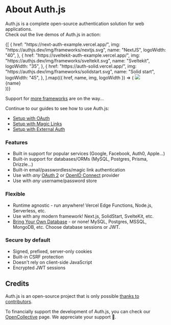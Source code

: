 
# About Auth.js

Auth.js is a complete open-source authentication solution for web applications.<br />Check out the live demos of Auth.js in action:

<div className="flex flex-row justify-around w-full mt-8 mb-12">
  {[
    {
      href: "https://next-auth-example.vercel.app/",
      img: "https://authjs.dev/img/frameworks/nextjs.svg",
      name: "NextJS",
      logoWidth: "40",
    },
    {
      href: "https://sveltekit-auth-example.vercel.app/",
      img: "https://authjs.dev/img/frameworks/sveltekit.svg",
      name: "Sveltekit",
      logoWidth: "35",
    },
    {
      href: "https://auth-solid.vercel.app/",
      img: "https://authjs.dev/img/frameworks/solidstart.svg",
      name: "Solid start",
      logoWidth: "45",
    },
  ].map(({ href, name, img, logoWidth }) => (
    <Link
      href={href}
      key={href}
      className="p-4 border border-solid border-slate-200 rounded-lg flex flex-col items-center justify-between w-28 shadow-lg"
    >
      <img src={img} width={logoWidth} />
      <div className="text-sm mt-3">{name}</div>
    </Link>
  ))}
</div>

Support for [more frameworks](/reference#roadmap) are on the way...

Continue to our guides to see how to use Auth.js:

- [Setup with OAuth](/getting-started/providers/oauth-tutorial)
- [Setup with Magic Links](/getting-started/providers/email-tutorial)
- [Setup with External Auth](/getting-started/providers/credentials-tutorial)

### Features

- Built in support for popular services (Google, Facebook, Auth0, Apple…)
- Built-in support for databases/ORMs (MySQL, Postgres, Prisma, Drizzle…)
- Built-in email/passwordless/magic link authentication
- Use with _any_ [OAuth 2](https://www.ietf.org/rfc/rfc6749.html) or [OpenID Connect](https://openid.net/specs/openid-connect-core-1_0.html) provider
- Use with _any_ username/password store

### Flexible

- Runtime agnostic - run anywhere! Vercel Edge Functions, Node.js, Serverless, etc.
- Use with any modern framework! Next.js, SolidStart, SvelteKit, etc.
- [Bring Your Own Database](/getting-started/adapters) - or none! MySQL, Postgres, MSSQL, MongoDB, etc. Choose database sessions or JWT.

### Secure by default

- Signed, prefixed, server-only cookies
- Built-in CSRF protection
- Doesn't rely on client-side JavaScript
- Encrypted JWT sessions

## Credits

Auth.js is an open-source project that is only possible [thanks to contributors](/contributors).

To financially support the development of Auth.js, you can check our [OpenCollective](https://opencollective.com/nextauth) page. We appreciate your support 💚.
